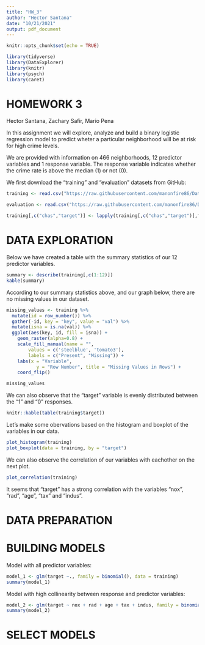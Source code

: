 ---
title: "HW_3"
author: "Hector Santana"
date: "10/21/2021"
output: pdf_document
---

```{r setup, include=FALSE}
knitr::opts_chunk$set(echo = TRUE)
```

```{r}
library(tidyverse)
library(DataExplorer)
library(knitr)
library(psych)
library(caret)
```

# HOMEWORK 3

Hector Santana, Zachary Safir, Mario Pena
 
In this assignment we will explore, analyze and build a binary logistic regression model to predict wheter a particular neighborhood will be at risk for high crime levels. 

We are provided with information on 466 neighborhoods, 12 predictor variables and 1 response variable. The response variable indicates whether the crime rate is above the median (1) or not (0).

We first download the "training" and "evaluation" datasets from GitHub:

```{r Data Importation}
training <- read.csv("https://raw.githubusercontent.com/manonfire86/Data621/main/HW_3/crime-training-data_modified.csv", header=TRUE, sep=",")

evaluation <- read.csv("https://raw.githubusercontent.com/manonfire86/Data621/main/HW_3/crime-evaluation-data_modified.csv", header=TRUE, sep=",")

training[,c("chas","target")] <- lapply(training[,c("chas","target")],factor)
```


# DATA EXPLORATION

Below we have created a table with the summary statistics of our 12 predictor variables.

```{r}
summary <- describe(training[,c(1:12)])
kable(summary)
```


According to our summary statistics above, and our graph below, there are no missing values in our dataset.

```{r}
missing_values <- training %>%
  mutate(id = row_number()) %>%
  gather(-id, key = "key", value = "val") %>%
  mutate(isna = is.na(val)) %>%
  ggplot(aes(key, id, fill = isna)) +
    geom_raster(alpha=0.8) +
    scale_fill_manual(name = "",
        values = c('steelblue', 'tomato3'),
        labels = c("Present", "Missing")) +
    labs(x = "Variable",
           y = "Row Number", title = "Missing Values in Rows") +
    coord_flip()

missing_values
```


We can also observe that the "target" variable is evenly distributed between the "1" and "0" responses.

```{r}
knitr::kable(table(training$target))
```


Let's make some obervations based on the histogram and boxplot of the variables in our data.

```{r}
plot_histogram(training)
plot_boxplot(data = training, by = "target")

```


We can also observe the correlation of our variables with eachother on the next plot.

```{r}
plot_correlation(training)
```

It seems that "target" has a strong correlation with the variables "nox", "rad", "age", "tax" and "indus".


# DATA PREPARATION


# BUILDING MODELS

Model with all predictor variables:

```{r}
model_1 <- glm(target ~., family = binomial(), data = training)
summary(model_1)
```

Model with high collinearity between response and predictor variables:

```{r}
model_2 <- glm(target ~ nox + rad + age + tax + indus, family = binomial(), data = training)
summary(model_2)
```

# SELECT MODELS
